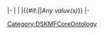 |-
|{{{2}}}
|{{{1}}}
|{{#if:{{{3}}}|{{{3}}}|''Any value(s)''}}
|-<noinclude>[[Category:DSKMFCoreOntology]]</noinclude>
